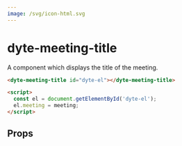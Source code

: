 ```yaml
---
image: /svg/icon-html.svg
---
```


# dyte-meeting-title

A component which displays the title of the meeting.

```html
<dyte-meeting-title id="dyte-el"></dyte-meeting-title>

<script>
  const el = document.getElementById('dyte-el');
  el.meeting = meeting;
</script>
```

## Props

<PropsTable of="dyte-meeting-title" />
